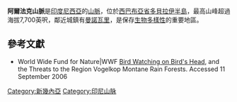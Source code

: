 '''阿爾法克山脈'''是[[印度尼西亞|印度尼西亞]]的[[山脈|山脈]]，位於[[西巴布亞省|西巴布亞省]][[多貝拉伊半島|多貝拉伊半島]]，最高山峰超過海拔7,700英呎，鄰近城鎮有[[曼諾瓦里|曼諾瓦里]]，是保存[[生物多樣性|生物多樣性]]的重要地區。

==參考文獻==
*World Wide Fund for Nature|WWF [https://web.archive.org/web/20120302065523/http://www.worldwildlife.org/expeditions/newguinea/notes_vogelkop1.cfm Bird Watching on Bird's Head], and the Threats to the Region Vogelkop Montane Rain Forests. Accessed 11 September 2006

{{Indonesia-stub}}

{{coord|1|05|S|133|58|E|region:ID_type:mountain|display=title}}

[[Category:新幾內亞|Category:新幾內亞]]
[[Category:印尼山脉|Category:印尼山脉]]